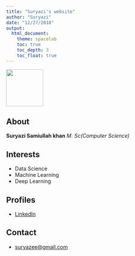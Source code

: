 ```yaml
---
title: "Suryazi's website"
author: "Suryazi"
date: "12/27/2018"
output: 
  html_document:
    theme: spacelab
    toc: true
    toc_depth: 3
    toc_float: true
---
```


![](img/My pic.png){width=100px}

## About
**Suryazi Samiullah khan**
_M. Sc(Computer Science)_

## Interests
* Data Science
* Machine Learning
* Deep Learning

## Profiles
* [LinkedIn](https://www.linkedin.com/in/suryazi-samiullah-khan-17094317/)

## Contact
* [suryazee@gmail.com](mailto: suryazee@gmail.com)